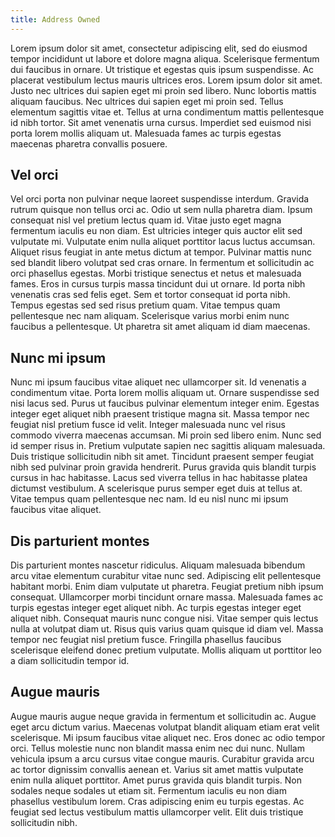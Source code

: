```yaml
---
title: Address Owned
---
```


Lorem ipsum dolor sit amet, consectetur adipiscing elit, sed do eiusmod tempor incididunt ut labore et dolore magna aliqua. Scelerisque fermentum dui faucibus in ornare. Ut tristique et egestas quis ipsum suspendisse. Ac placerat vestibulum lectus mauris ultrices eros. Lorem ipsum dolor sit amet. Justo nec ultrices dui sapien eget mi proin sed libero. Nunc lobortis mattis aliquam faucibus. Nec ultrices dui sapien eget mi proin sed. Tellus elementum sagittis vitae et. Tellus at urna condimentum mattis pellentesque id nibh tortor. Sit amet venenatis urna cursus. Imperdiet sed euismod nisi porta lorem mollis aliquam ut. Malesuada fames ac turpis egestas maecenas pharetra convallis posuere.

## Vel orci

Vel orci porta non pulvinar neque laoreet suspendisse interdum. Gravida rutrum quisque non tellus orci ac. Odio ut sem nulla pharetra diam. Ipsum consequat nisl vel pretium lectus quam id. Vitae justo eget magna fermentum iaculis eu non diam. Est ultricies integer quis auctor elit sed vulputate mi. Vulputate enim nulla aliquet porttitor lacus luctus accumsan. Aliquet risus feugiat in ante metus dictum at tempor. Pulvinar mattis nunc sed blandit libero volutpat sed cras ornare. In fermentum et sollicitudin ac orci phasellus egestas. Morbi tristique senectus et netus et malesuada fames. Eros in cursus turpis massa tincidunt dui ut ornare. Id porta nibh venenatis cras sed felis eget. Sem et tortor consequat id porta nibh. Tempus egestas sed sed risus pretium quam. Vitae tempus quam pellentesque nec nam aliquam. Scelerisque varius morbi enim nunc faucibus a pellentesque. Ut pharetra sit amet aliquam id diam maecenas.

## Nunc mi ipsum

Nunc mi ipsum faucibus vitae aliquet nec ullamcorper sit. Id venenatis a condimentum vitae. Porta lorem mollis aliquam ut. Ornare suspendisse sed nisi lacus sed. Purus ut faucibus pulvinar elementum integer enim. Egestas integer eget aliquet nibh praesent tristique magna sit. Massa tempor nec feugiat nisl pretium fusce id velit. Integer malesuada nunc vel risus commodo viverra maecenas accumsan. Mi proin sed libero enim. Nunc sed id semper risus in. Pretium vulputate sapien nec sagittis aliquam malesuada. Duis tristique sollicitudin nibh sit amet. Tincidunt praesent semper feugiat nibh sed pulvinar proin gravida hendrerit. Purus gravida quis blandit turpis cursus in hac habitasse. Lacus sed viverra tellus in hac habitasse platea dictumst vestibulum. A scelerisque purus semper eget duis at tellus at. Vitae tempus quam pellentesque nec nam. Id eu nisl nunc mi ipsum faucibus vitae aliquet.

## Dis parturient montes

Dis parturient montes nascetur ridiculus. Aliquam malesuada bibendum arcu vitae elementum curabitur vitae nunc sed. Adipiscing elit pellentesque habitant morbi. Enim diam vulputate ut pharetra. Feugiat pretium nibh ipsum consequat. Ullamcorper morbi tincidunt ornare massa. Malesuada fames ac turpis egestas integer eget aliquet nibh. Ac turpis egestas integer eget aliquet nibh. Consequat mauris nunc congue nisi. Vitae semper quis lectus nulla at volutpat diam ut. Risus quis varius quam quisque id diam vel. Massa tempor nec feugiat nisl pretium fusce. Fringilla phasellus faucibus scelerisque eleifend donec pretium vulputate. Mollis aliquam ut porttitor leo a diam sollicitudin tempor id.

## Augue mauris

Augue mauris augue neque gravida in fermentum et sollicitudin ac. Augue eget arcu dictum varius. Maecenas volutpat blandit aliquam etiam erat velit scelerisque. Mi ipsum faucibus vitae aliquet nec. Eros donec ac odio tempor orci. Tellus molestie nunc non blandit massa enim nec dui nunc. Nullam vehicula ipsum a arcu cursus vitae congue mauris. Curabitur gravida arcu ac tortor dignissim convallis aenean et. Varius sit amet mattis vulputate enim nulla aliquet porttitor. Amet purus gravida quis blandit turpis. Non sodales neque sodales ut etiam sit. Fermentum iaculis eu non diam phasellus vestibulum lorem. Cras adipiscing enim eu turpis egestas. Ac feugiat sed lectus vestibulum mattis ullamcorper velit. Elit duis tristique sollicitudin nibh.